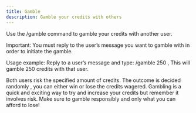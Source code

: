 ```yaml
---
title: Gamble
description: Gamble your credits with others
---
```


Use the /gamble <amount> command to gamble your credits with another user.

Important:
You must reply to the user’s message you want to gamble with in order to initiate the gamble.

Usage example:
Reply to a user’s message and type:
/gamble 250 , 
This will gamble 250 credits with that user.

Both users risk the specified amount of credits.
The outcome is decided randomly , you can either win or lose the credits wagered.
Gambling is a quick and exciting way to try and increase your credits but remember it involves risk.
Make sure to gamble responsibly and only what you can afford to lose!